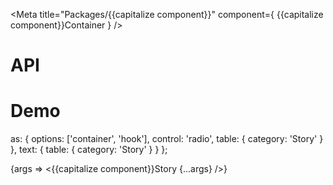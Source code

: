 
<Meta title="Packages/{{capitalize component}}" component={ {{capitalize component}}Container } />

# API

<ArgsTable />

# Demo


  as: { options: ['container', 'hook'], control: 'radio', table: { category: 'Story' } },
  text: { table: { category: 'Story' } }
};

<Canvas>
  <Story name="{{capitalize component}}" args={args} argTypes={argTypes}>
    {args => <{{capitalize component}}Story {...args} />}
  </Story>
</Canvas>
